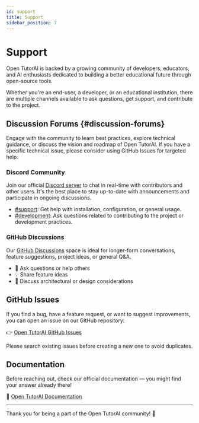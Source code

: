 ```yaml
---
id: support
title: Support
sidebar_position: 7
---
```


# Support

Open TutorAI is backed by a growing community of developers, educators, and AI enthusiasts dedicated to building a better educational future through open-source tools.

Whether you're an end-user, a developer, or an educational institution, there are multiple channels available to ask questions, get support, and contribute to the project.

## Discussion Forums {#discussion-forums}

Engage with the community to learn best practices, explore technical guidance, or discuss the vision and roadmap of Open TutorAI. If you have a specific technical issue, please consider using GitHub Issues for targeted help.

### Discord Community

Join our official [Discord server](https://discord.gg/BTQtE2deEm) to chat in real-time with contributors and other users. It's the best place to stay up-to-date with announcements and participate in ongoing discussions.

- [#support](https://discord.gg/BTQtE2deEm): Get help with installation, configuration, or general usage.
- [#development](https://discord.gg/BTQtE2deEm): Ask questions related to contributing to the project or development practices.

### GitHub Discussions

Our [GitHub Discussions](https://github.com/Open-TutorAi/open-tutor-ai-CE/discussions) space is ideal for longer-form conversations, feature suggestions, project ideas, or general Q&A.

- 💬 Ask questions or help others
- 💡 Share feature ideas
- 🧠 Discuss architectural or design considerations

## GitHub Issues

If you find a bug, have a feature request, or want to suggest improvements, you can open an issue on our GitHub repository:

👉 [Open TutorAI GitHub Issues](https://github.com/Open-TutorAi/open-tutor-ai-CE/issues)

Please search existing issues before creating a new one to avoid duplicates.

## Documentation

Before reaching out, check our official documentation — you might find your answer already there!

📘 [Open TutorAI Documentation](https://opentutorai.com/docs/intro)

---

Thank you for being a part of the Open TutorAI community! 💙
